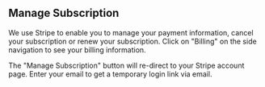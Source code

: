 ## Manage Subscription

We use Stripe to enable you to manage your payment information, cancel your subscription or renew your subscription. Click on "Billing" on the side navigation to see your billing information.

The "Manage Subscription" button will re-direct to your Stripe account page. Enter your email to get a temporary login link via email.
